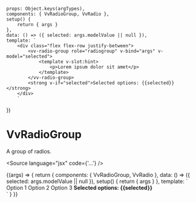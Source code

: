 


<Meta title="Components/RadioGroup" component={VvRadioGroup} />

	props: Object.keys(argTypes),
	components: { VvRadioGroup, VvRadio },
	setup() {
		return { args }
	},
	data: () => ({ selected: args.modelValue || null }),
	template: `
		<div class="flex flex-row justify-between">
            <vv-radio-group role="radiogroup" v-bind="args" v-model="selected">
                <template v-slot:hint>
                    <p>Lorem ipsum dolor sit amet</p>
                </template> 
            </vv-radio-group>
            <strong v-if="selected">Selected options: {{selected}} </strong> 
        </div>
        `
})

# VvRadioGroup

A group of radios.

<Source language="jsx" code={'<vv-radio-group>...</vv-radio-group>'} />

<Canvas>
	<Story
		name="vv-radio-group"
		play={radioGroupTest}
		args={{
			name: 'radio',
			label: 'Prova',
			vertical: false,
			disabled: false,
			readonly: false,
			options: [],
			optionLabel: 'label',
			optionValue: 'value',
			hintLabel: 'Lorem ipsum dolor sit amet'
		}}>
		{(args) => {
			return {
				components: { VvRadioGroup, VvRadio },
				data: () => ({ selected: args.modelValue || null }),
				setup() {
					return { args }
				},
				template: `
                    <div class="flex flex-row justify-between">
                        <vv-radio-group v-bind="args" v-model="selected">
                            <vv-radio id="radio_opt1" name="opts" value="1">Option 1</vv-radio>
                            <vv-radio id="radio_opt2" name="opts" value="2">Option 2</vv-radio>
                            <vv-radio id="o3" name="opts" value="3">Option 3</vv-radio>
                        </vv-radio-group>
                        <strong v-if="selected">Selected options: {{selected}} </strong> 
                    </div>
                    `
			}
		}}
	</Story>
</Canvas>

<ArgsTable of={VvRadioGroup} />
